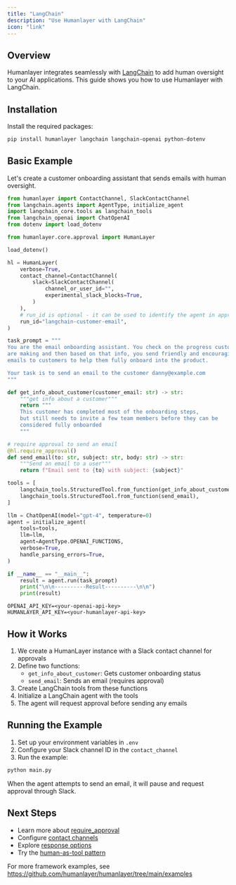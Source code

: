 ```yaml
---
title: "LangChain"
description: "Use Humanlayer with LangChain"
icon: "link"
---
```


## Overview

Humanlayer integrates seamlessly with [LangChain](https://python.langchain.com/) to add human oversight to your AI applications. This guide shows you how to use Humanlayer with LangChain.

## Installation

Install the required packages:

```bash
pip install humanlayer langchain langchain-openai python-dotenv
```

## Basic Example

Let's create a customer onboarding assistant that sends emails with human oversight.

<CodeGroup>

```python main.py
from humanlayer import ContactChannel, SlackContactChannel
from langchain.agents import AgentType, initialize_agent
import langchain_core.tools as langchain_tools
from langchain_openai import ChatOpenAI
from dotenv import load_dotenv

from humanlayer.core.approval import HumanLayer

load_dotenv()

hl = HumanLayer(
    verbose=True,
    contact_channel=ContactChannel(
        slack=SlackContactChannel(
            channel_or_user_id="",
            experimental_slack_blocks=True,
        )
    ),
    # run_id is optional - it can be used to identify the agent in approval history
    run_id="langchain-customer-email",
)

task_prompt = """
You are the email onboarding assistant. You check on the progress customers
are making and then based on that info, you send friendly and encouraging
emails to customers to help them fully onboard into the product.

Your task is to send an email to the customer danny@example.com
"""

def get_info_about_customer(customer_email: str) -> str:
    """get info about a customer"""
    return """
    This customer has completed most of the onboarding steps,
    but still needs to invite a few team members before they can be
    considered fully onboarded
    """

# require approval to send an email
@hl.require_approval()
def send_email(to: str, subject: str, body: str) -> str:
    """Send an email to a user"""
    return f"Email sent to {to} with subject: {subject}"

tools = [
    langchain_tools.StructuredTool.from_function(get_info_about_customer),
    langchain_tools.StructuredTool.from_function(send_email),
]

llm = ChatOpenAI(model="gpt-4", temperature=0)
agent = initialize_agent(
    tools=tools,
    llm=llm,
    agent=AgentType.OPENAI_FUNCTIONS,
    verbose=True,
    handle_parsing_errors=True,
)

if __name__ == "__main__":
    result = agent.run(task_prompt)
    print("\n\n----------Result----------\n\n")
    print(result)
```

```env .env
OPENAI_API_KEY=<your-openai-api-key>
HUMANLAYER_API_KEY=<your-humanlayer-api-key>
```

</CodeGroup>

## How it Works

1. We create a HumanLayer instance with a Slack contact channel for approvals
2. Define two functions:
   - `get_info_about_customer`: Gets customer onboarding status
   - `send_email`: Sends an email (requires approval)
3. Create LangChain tools from these functions
4. Initialize a LangChain agent with the tools
5. The agent will request approval before sending any emails

## Running the Example

1. Set up your environment variables in `.env`
2. Configure your Slack channel ID in the `contact_channel`
3. Run the example:

```bash
python main.py
```

When the agent attempts to send an email, it will pause and request approval through Slack.

## Next Steps

- Learn more about [require_approval](/core/require-approval)
- Configure [contact channels](/channels/slack)
- Explore [response options](/core/customize-response-options)
- Try the [human-as-tool pattern](/core/human-as-tool)

For more framework examples, see https://github.com/humanlayer/humanlayer/tree/main/examples
